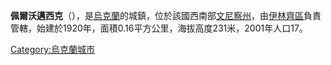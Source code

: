 {{coord|49|1|36|N|29|34|6|E|scale:30000|display=title}}

'''佩爾沃邁西克'''（{{lang-uk|Первомайське}}），是[[烏克蘭|烏克蘭]]的城鎮，位於該國西南部[[文尼察州|文尼察州]]，由[[伊林齊區|伊林齊區]]負責管轄，始建於1920年，面積0.16平方公里，海拔高度231米，2001年人口17。

{{Ukraine-geo-stub}}
[[Category:烏克蘭城市|Category:烏克蘭城市]]
